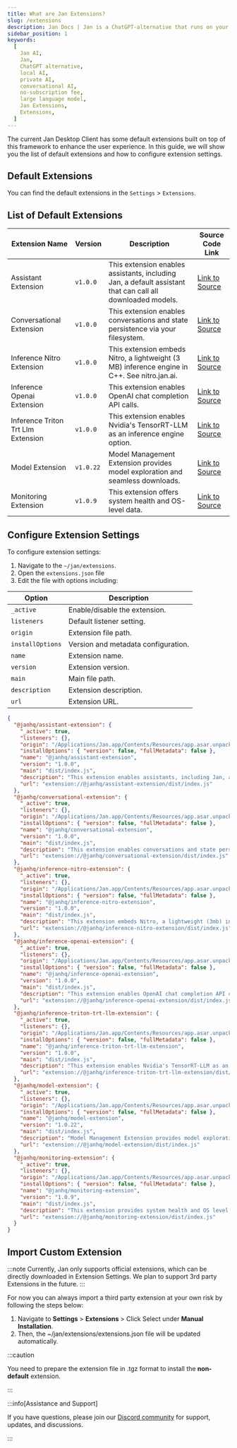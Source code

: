 ```yaml
---
title: What are Jan Extensions?
slug: /extensions
description: Jan Docs | Jan is a ChatGPT-alternative that runs on your own computer, with a local API server.
sidebar_position: 1
keywords:
  [
    Jan AI,
    Jan,
    ChatGPT alternative,
    local AI,
    private AI,
    conversational AI,
    no-subscription fee,
    large language model,
    Jan Extensions,
    Extensions,
  ]
---
```


The current Jan Desktop Client has some default extensions built on top of this framework to enhance the user experience. In this guide, we will show you the list of default extensions and how to configure extension settings.

## Default Extensions

You can find the default extensions in the `Settings` > `Extensions`.

## List of Default Extensions

| Extension Name | Version | Description | Source Code Link |
| -------------- | ------- | ----------- | ---------------- |
| Assistant Extension | `v1.0.0` | This extension enables assistants, including Jan, a default assistant that can call all downloaded models. | [Link to Source](https://github.com/janhq/jan/tree/dev/extensions/assistant-extension ) |
| Conversational Extension | `v1.0.0` | This extension enables conversations and state persistence via your filesystem. | [Link to Source](https://github.com/janhq/jan/tree/dev/extensions/conversational-extension) |
| Inference Nitro Extension | `v1.0.0` | This extension embeds Nitro, a lightweight (3 MB) inference engine in C++. See nitro.jan.ai. | [Link to Source](https://github.com/janhq/jan/tree/dev/extensions/inference-nitro-extension) |
| Inference Openai Extension | `v1.0.0` | This extension enables OpenAI chat completion API calls. | [Link to Source](https://github.com/janhq/jan/tree/dev/extensions/inference-openai-extension) |
| Inference Triton Trt Llm Extension | `v1.0.0` | This extension enables Nvidia's TensorRT-LLM as an inference engine option. | [Link to Source](https://github.com/janhq/jan/tree/dev/extensions/inference-triton-trtllm-extension) |
| Model Extension | `v1.0.22` | Model Management Extension provides model exploration and seamless downloads. | [Link to Source](https://github.com/janhq/jan/tree/dev/extensions/model-extension) |
| Monitoring Extension | `v1.0.9` | This extension offers system health and OS-level data. | [Link to Source](https://github.com/janhq/jan/tree/dev/extensions/monitoring-extension) |

## Configure Extension Settings
To configure extension settings:
1. Navigate to the `~/jan/extensions`.
2. Open the `extensions.json` file
3. Edit the file with options including:

| Option          | Description                                     |
|-----------------|-------------------------------------------------|
| `_active`       | Enable/disable the extension.                   |
| `listeners`     | Default listener setting.                       |
| `origin`        | Extension file path.                            |
| `installOptions`| Version and metadata configuration.             |
| `name`          | Extension name.                                 |
| `version`       | Extension version.                              |
| `main`          | Main file path.                                 |
| `description`   | Extension description.                          |
| `url`           | Extension URL.                                  |


```json title="~/jan/extensions/extensions.json"
{
  "@janhq/assistant-extension": {
    "_active": true,
    "listeners": {},
    "origin": "/Applications/Jan.app/Contents/Resources/app.asar.unpacked/pre-install/janhq-assistant-extension-1.0.0.tgz",
    "installOptions": { "version": false, "fullMetadata": false },
    "name": "@janhq/assistant-extension",
    "version": "1.0.0",
    "main": "dist/index.js",
    "description": "This extension enables assistants, including Jan, a default assistant that can call all downloaded models",
    "url": "extension://@janhq/assistant-extension/dist/index.js"
  },
  "@janhq/conversational-extension": {
    "_active": true,
    "listeners": {},
    "origin": "/Applications/Jan.app/Contents/Resources/app.asar.unpacked/pre-install/janhq-conversational-extension-1.0.0.tgz",
    "installOptions": { "version": false, "fullMetadata": false },
    "name": "@janhq/conversational-extension",
    "version": "1.0.0",
    "main": "dist/index.js",
    "description": "This extension enables conversations and state persistence via your filesystem",
    "url": "extension://@janhq/conversational-extension/dist/index.js"
  },
  "@janhq/inference-nitro-extension": {
    "_active": true,
    "listeners": {},
    "origin": "/Applications/Jan.app/Contents/Resources/app.asar.unpacked/pre-install/janhq-inference-nitro-extension-1.0.0.tgz",
    "installOptions": { "version": false, "fullMetadata": false },
    "name": "@janhq/inference-nitro-extension",
    "version": "1.0.0",
    "main": "dist/index.js",
    "description": "This extension embeds Nitro, a lightweight (3mb) inference engine written in C++. See nitro.jan.ai",
    "url": "extension://@janhq/inference-nitro-extension/dist/index.js"
  },
  "@janhq/inference-openai-extension": {
    "_active": true,
    "listeners": {},
    "origin": "/Applications/Jan.app/Contents/Resources/app.asar.unpacked/pre-install/janhq-inference-openai-extension-1.0.0.tgz",
    "installOptions": { "version": false, "fullMetadata": false },
    "name": "@janhq/inference-openai-extension",
    "version": "1.0.0",
    "main": "dist/index.js",
    "description": "This extension enables OpenAI chat completion API calls",
    "url": "extension://@janhq/inference-openai-extension/dist/index.js"
  },
  "@janhq/inference-triton-trt-llm-extension": {
    "_active": true,
    "listeners": {},
    "origin": "/Applications/Jan.app/Contents/Resources/app.asar.unpacked/pre-install/janhq-inference-triton-trt-llm-extension-1.0.0.tgz",
    "installOptions": { "version": false, "fullMetadata": false },
    "name": "@janhq/inference-triton-trt-llm-extension",
    "version": "1.0.0",
    "main": "dist/index.js",
    "description": "This extension enables Nvidia's TensorRT-LLM as an inference engine option",
    "url": "extension://@janhq/inference-triton-trt-llm-extension/dist/index.js"
  },
  "@janhq/model-extension": {
    "_active": true,
    "listeners": {},
    "origin": "/Applications/Jan.app/Contents/Resources/app.asar.unpacked/pre-install/janhq-model-extension-1.0.22.tgz",
    "installOptions": { "version": false, "fullMetadata": false },
    "name": "@janhq/model-extension",
    "version": "1.0.22",
    "main": "dist/index.js",
    "description": "Model Management Extension provides model exploration and seamless downloads",
    "url": "extension://@janhq/model-extension/dist/index.js"
  },
  "@janhq/monitoring-extension": {
    "_active": true,
    "listeners": {},
    "origin": "/Applications/Jan.app/Contents/Resources/app.asar.unpacked/pre-install/janhq-monitoring-extension-1.0.9.tgz",
    "installOptions": { "version": false, "fullMetadata": false },
    "name": "@janhq/monitoring-extension",
    "version": "1.0.9",
    "main": "dist/index.js",
    "description": "This extension provides system health and OS level data",
    "url": "extension://@janhq/monitoring-extension/dist/index.js"
  }
}
```

## Import Custom Extension

:::note
Currently, Jan only supports official extensions, which can be directly downloaded in Extension Settings. We plan to support 3rd party Extensions in the future.
:::

For now you can always import a third party extension at your own risk by following the steps below:

1. Navigate to **Settings** > **Extensions** >  Click Select under **Manual Installation**.
2. Then, the ~/jan/extensions/extensions.json file will be updated automatically.

:::caution

You need to prepare the extension file in .tgz format to install the **non-default** extension. 

:::


:::info[Assistance and Support]

If you have questions, please join our [Discord community](https://discord.gg/Dt7MxDyNNZ) for support, updates, and discussions.

:::
